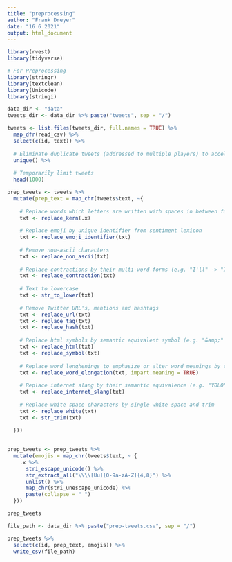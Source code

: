 ```yaml
---
title: "preprocessing"
author: "Frank Dreyer"
date: "16 6 2021"
output: html_document
---
```


```r
library(rvest)
library(tidyverse)

# For Preprocessing
library(stringr)
library(textclean)
library(Unicode)
library(stringi) 

data_dir <- "data"
tweets_dir <- data_dir %>% paste("tweets", sep = "/")
```


```r
tweets <- list.files(tweets_dir, full.names = TRUE) %>% 
  map_dfr(read_csv) %>% 
  select(c(id, text)) %>% 
  
  # Eliminate duplicate tweets (addressed to multiple players) to accelerate processing
  unique() %>% 
  
  # Temporarily limit tweets
  head(1000)
```


```r
prep_tweets <- tweets %>% 
  mutate(prep_text = map_chr(tweets$text, ~{
      
    # Replace words which letters are written with spaces in between for emphasis by their semantic equivalence (e.g. "B O M B" -> "BOMB")
    txt <- replace_kern(.x)
    
    # Replace emoji by unique identifier from sentiment lexicon
    txt <- replace_emoji_identifier(txt)
    
    # Remove non-ascii characters 
    txt <- replace_non_ascii(txt)
    
    # Replace contractions by their multi-word forms (e.g. "I'll" -> "I will")
    txt <- replace_contraction(txt)
    
    # Text to lowercase 
    txt <- str_to_lower(txt)
    
    # Remove Twitter URL's, mentions and hashtags
    txt <- replace_url(txt) 
    txt <- replace_tag(txt)
    txt <- replace_hash(txt)
    
    # Replace html symbols by semantic equivalent symbol (e.g. "&amp;" -> "and")
    txt <- replace_html(txt)
    txt <- replace_symbol(txt)
    
    # Replace word lenghenings to emphasize or alter word meanings by their semantic equivalence (e.g. "I said heyyy!" -> "I said hey sexy!")
    txt <- replace_word_elongation(txt, impart.meaning = TRUE) 
    
    # Replace internet slang by their semantic equivalence (e.g. "YOLO" -> "You only live once")
    txt <- replace_internet_slang(txt)
    
    # Replace white space characters by single white space and trim
    txt <- replace_white(txt)
    txt <- str_trim(txt)
    
  }))
  
```


```r
prep_tweets <- prep_tweets %>% 
  mutate(emojis = map_chr(tweets$text, ~ {
    .x %>% 
      stri_escape_unicode() %>% 
      str_extract_all("\\\\[Uu][0-9a-zA-Z]{4,8}") %>% 
      unlist() %>% 
      map_chr(stri_unescape_unicode) %>% 
      paste(collapse = " ")
  }))

prep_tweets
```


```r
file_path <- data_dir %>% paste("prep-tweets.csv", sep = "/")

prep_tweets %>% 
  select(c(id, prep_text, emojis)) %>% 
  write_csv(file_path)
```



